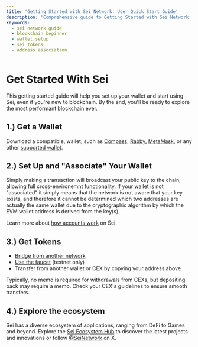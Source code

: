 ```yaml
---
title: 'Getting Started with Sei Network: User Quick Start Guide'
description: 'Comprehensive guide to Getting Started with Sei Network: User Quick Start Guide on Sei. Learn key concepts, commands, and best practices.'
keywords:
  - sei network guide
  - blockchain beginner
  - wallet setup
  - sei tokens
  - address association
---
```



# Get Started With Sei

This getting started guide will help you set up your wallet and start using Sei,
even if you're new to blockchain. By the end, you'll be ready to explore the
most performant blockchain ever.

## 1.) Get a Wallet

Download a compatible, wallet, such as [Compass](https://compasswallet.io/), [Rabby](https://rabby.io/), [MetaMask](https://metamask.io/), or any other [supported wallet](/learn/wallets).

## 2.) Set Up and "Associate" Your Wallet

Simply making a transaction will broadcast your public key to the chain, allowing full cross-environemnt functionality.
If your wallet is not "associated" it simply means that the network is not aware that your key exists, and therefore it cannot be determined which two addresses are actually the same wallet due to the cryptographic algorithm by which the EVM wallet address is derived from the key(s).

<Callout type="info">Learn more about [how accounts work](/learn/accounts) on Sei.</Callout>

## 3.) Get Tokens

- [Bridge from another network](https://app.sei.io/transfer)
- [Use the faucet](/learn/faucet) (testnet only)
- Transfer from another wallet or CEX by copying your address above

<Callout type="warning">Typically, no memo is required for withdrawals from CEXs, but depositing back may require a memo. Check your CEX's guidelines to ensure smooth transfers.</Callout>

## 4.) Explore the ecosystem

Sei has a diverse ecosystem of applications, ranging from DeFi to Games and beyond. Explore the [Sei Ecosystem Hub](https://www.sei.io/ecosystem) to discover the latest projects and innovations or follow [@SeiNetwork](https://x.com/SeiNetwork) on X.
